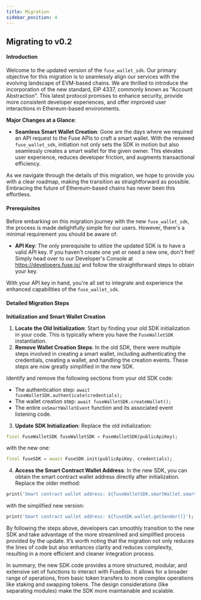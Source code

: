 ```yaml
---
title: Migration
sidebar_position: 4
---
```


## Migrating to v0.2

#### Introduction

Welcome to the updated version of the `fuse_wallet_sdk`. Our primary objective for this migration is to seamlessly align our services with the evolving landscape of EVM-based chains. We are thrilled to introduce the incorporation of the new standard, EIP 4337, commonly known as "Account Abstraction". This latest protocol promises to enhance security, provide more consistent developer experiences, and offer improved user interactions in Ethereum-based environments.

**Major Changes at a Glance**:

- **Seamless Smart Wallet Creation**: Gone are the days where we required an API request to the Fuse APIs to craft a smart wallet. With the renewed `fuse_wallet_sdk`, initiation not only sets the SDK in motion but also seamlessly creates a smart wallet for the given owner. This elevates user experience, reduces developer friction, and augments transactional efficiency.

As we navigate through the details of this migration, we hope to provide you with a clear roadmap, making the transition as straightforward as possible. Embracing the future of Ethereum-based chains has never been this effortless.

#### Prerequisites

Before embarking on this migration journey with the new `fuse_wallet_sdk`, the process is made delightfully simple for our users. However, there's a minimal requirement you should be aware of:

- **API Key**: The only prerequisite to utilize the updated SDK is to have a valid API key. If you haven't create one yet or need a new one, don't fret! Simply head over to our Developer's Console at https://developers.fuse.io/ and follow the straightforward steps to obtain your key.

With your API key in hand, you're all set to integrate and experience the enhanced capabilities of the `fuse_wallet_sdk`.

#### Detailed Migration Steps

**Initialization and Smart Wallet Creation**

1. **Locate the Old Initialization**:
Start by finding your old SDK initialization in your code. This is typically where you have the `FuseWalletSDK` instantiation.
2. **Remove Wallet Creation Steps**:
In the old SDK, there were multiple steps involved in creating a smart wallet, including authenticating the credentials, creating a wallet, and handling the creation events. These steps are now greatly simplified in the new SDK.
    
Identify and remove the following sections from your old SDK code:

- The authentication step: `await fuseWalletSDK.authenticate(credentials);`
- The wallet creation step: `await fuseWalletSDK.createWallet();`
- The entire `onSmartWalletEvent` function and its associated event listening code.
3. **Update SDK Initialization**:
Replace the old initialization:
    
```dart
final FuseWalletSDK fuseWalletSDK = FuseWalletSDK(publicApiKey);
```

with the new one:

```dart
final fuseSDK = await FuseSDK.init(publicApiKey, credentials);
```
    
4. **Access the Smart Contract Wallet Address**:
In the new SDK, you can obtain the smart contract wallet address directly after initialization. Replace the older method:

```dart
print('Smart contract wallet address: ${fuseWalletSDK.smartWallet.smartWalletAddress}');
```

with the simplified new version:

```dart
print('Smart contract wallet address: ${fuseSDK.wallet.getSender()}');
```
    

By following the steps above, developers can smoothly transition to the new SDK and take advantage of the more streamlined and simplified process provided by the update. It’s worth noting that the migration not only reduces the lines of code but also enhances clarity and reduces complexity, resulting in a more efficient and cleaner integration process.

In summary, the new SDK code provides a more structured, modular, and extensive set of functions to interact with FuseBox. It allows for a broader range of operations, from basic token transfers to more complex operations like staking and swapping tokens. The design considerations (like separating modules) make the SDK more maintainable and scalable.

